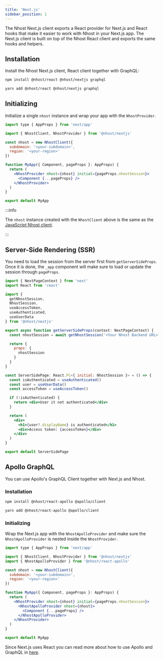 ```yaml
---
title: 'Next.js'
sidebar_position: 1
---
```



The Nhost Next.js client exports a React provider for Next.js and React hooks that make it easier to work with Nhost in your Next.js app. The Next.js client is built on top of the Nhost React client and exports the same hooks and helpers.

## Installation

Install the Nhost Next.js client, React client together with GraphQL:

<Tabs groupId="package-manager">
  <TabItem value="npm" label="npm" default>

```bash
npm install @nhost/react @nhost/nextjs graphql
```

  </TabItem>
  <TabItem value="yarn" label="Yarn">

```bash
yarn add @nhost/react @nhost/nextjs graphql
```

  </TabItem>
</Tabs>

## Initializing

Initialize a single `nhost` instance and wrap your app with the `NhostProvider`.

```jsx title=pages/_app.js
import type { AppProps } from 'next/app'

import { NhostClient, NhostProvider } from '@nhost/nextjs'

const nhost = new NhostClient({
  subdomain: '<your-subdomain>',
  region: '<your-region>'
})

function MyApp({ Component, pageProps }: AppProps) {
  return (
    <NhostProvider nhost={nhost} initial={pageProps.nhostSession}>
      <Component {...pageProps} />
    </NhostProvider>
  )
}

export default MyApp
```

:::info

The `nhost` instance created with the `NhostClient` above is the same as the [JavaScript Nhost client](/reference/javascript).

:::

## Server-Side Rendering (SSR)

You need to load the session from the server first from `getServerSideProps`. Once it is done, the `_app` component will make sure to load or update the session through `pageProps`.

```jsx title=pages/ssr-page.tsx
import { NextPageContext } from 'next'
import React from 'react'

import {
  getNhostSession,
  NhostSession,
  useAccessToken,
  useAuthenticated,
  useUserData
} from '@nhost/nextjs'

export async function getServerSideProps(context: NextPageContext) {
  const nhostSession = await getNhostSession('<Your Nhost Backend URL>', context)

  return {
    props: {
      nhostSession
    }
  }
}

const ServerSidePage: React.FC<{ initial: NhostSession }> = () => {
  const isAuthenticated = useAuthenticated()
  const user = useUserData()
  const accessToken = useAccessToken()

  if (!isAuthenticated) {
    return <div>User it not authenticated</div>
  }

  return (
    <div>
      <h1>{user?.displayName} is authenticated</h1>
      <div>Access token: {accessToken}</div>
    </div>
  )
}

export default ServerSidePage
```

## Apollo GraphQL

You can use Apollo's GraphQL Client together with Next.js and Nhost.

### Installation

<Tabs groupId="package-manager">
  <TabItem value="npm" label="npm" default>

```bash
npm install @nhost/react-apollo @apollo/client
```

  </TabItem>
  <TabItem value="yarn" label="Yarn">

```bash
yarn add @nhost/react-apollo @apollo/client
```

  </TabItem>
</Tabs>

### Initializing

Wrap the Next.js app with the `NhostApolloProvider` and make sure the `NhostApolloProvider` is nested inside the `NhostProvider`.

```jsx title=pages/_app.js
import type { AppProps } from 'next/app'

import { NhostClient, NhostProvider } from '@nhost/nextjs'
import { NhostApolloProvider } from '@nhost/react-apollo'

const nhost = new NhostClient({
  subdomain: '<your-subdomain>',
  region: '<your-region>'
})

function MyApp({ Component, pageProps }: AppProps) {
  return (
    <NhostProvider nhost={nhost} initial={pageProps.nhostSession}>
      <NhostApolloProvider nhost={nhost}>
        <Component {...pageProps} />
      </NhostApolloProvider>
    </NhostProvider>
  )
}

export default MyApp
```

Since Next.js uses React you can read more about how to use Apollo and GraphQL in [here](/reference/react/apollo#usage).
